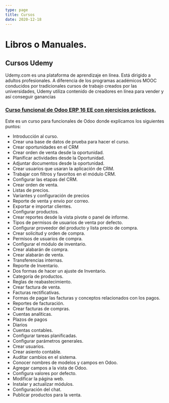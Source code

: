 ```yaml
---
type: page
title: Cursos
date: 2020-12-18
---
```


# Libros o Manuales.


## Cursos Udemy
Udemy.com es una plataforma de aprendizaje en línea. Está dirigido a adultos profesionales.​ A diferencia de los programas académicos MOOC conducidos por tradicionales cursos de trabajo creados por las universidades, Udemy utiliza contenido de creadores en línea para vender y así conseguir ganancias

### [Curso funcional de Odoo ERP 16 EE con ejercicios prácticos.](https://www.udemy.com/course/aprende-odoo-erp-16-ee-funcional-con-ejercicios-practicos/learn/lecture/35079706#overview)

Este es un curso para funcionales de Odoo donde explicamos los siguientes puntos:
- Introducción al curso.
- Crear una base de datos de prueba para hacer el curso.
- Crear oportunidades en el CRM
- Crear orden de venta desde la oportunidad.
- Planificar actividades desde la Oportunidad.
- Adjuntar documentos desde la oportunidad.
- Crear usuarios que usaran la aplicación de CRM.
- Trabajar con filtros y favoritos en el módulo CRM.
- Configurar las etapas del CRM.
- Crear orden de venta.
- Listas de precios.
- Variantes y configuración de precios
- Reporte de venta y envio por correo.
- Exportar e importar clientes.
- Configurar productos.
- Crear reportes desde la vista pivote o panel de informe.
- Tipos de permisos de usuarios de venta por defecto.
- Configurar proveedor del producto y lista precio de compra.
- Crear solicitud y orden de compra.
- Permisos de usuarios de compra.
- Configurar el módulo de inventario.
- Crear alabarán de compra.
- Crear alabarán de venta.
- Transferencias internas.
- Reporte de Inventario.
- Dos formas de hacer un ajuste de Inventario.
- Categoría de productos.
- Reglas de reabastecimiento.
- Crear factura de venta.
- Facturas rectificativas.
- Formas de pagar las facturas y conceptos relacionados con los pagos.
- Reportes de facturación.
- Crear facturas de compras.
- Cuentas analíticas.
- Plazos de pagos
- Diarios
- Cuentas contables.
- Configurar tareas planificadas.
- Configurar parámetros generales.
- Crear usuarios.
- Crear asiento contable.
- Auditar cambios en el sistema.
- Conocer nombres de modelos y campos en Odoo.
- Agregar campos a la vista de Odoo.
- Configura valores por defecto.
- Modificar la página web.
- Instalar y actualizar módulos.
- Configuración del chat.
- Publicar productos para la venta.




